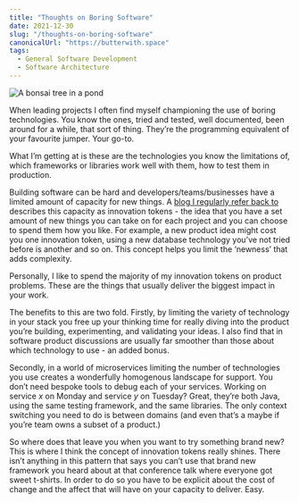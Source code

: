 ```yaml
---
title: "Thoughts on Boring Software"
date: 2021-12-30
slug: "/thoughts-on-boring-software"
canonicalUrl: "https://butterwith.space"
tags:
  - General Software Development
  - Software Architecture
---
```


![A bonsai tree in a pond](./hero.jpg)

When leading projects I often find myself championing the use of boring technologies. You know the ones, tried and tested, well documented, been around for a while, that sort of thing. They’re the programming equivalent of your favourite jumper. Your go-to.

What I’m getting at is these are the technologies you know the limitations of, which frameworks or libraries work well with them, how to test them in production.

Building software can be hard and developers/teams/businesses have a limited amount of capacity for new things. A [blog I regularly refer back to](https://mcfunley.com/choose-boring-technology) describes this capacity as innovation tokens - the idea that you have a set amount of new things you can take on for each project and you can choose to spend them how you like. For example, a new product idea might cost you one innovation token, using a new database technology you’ve not tried before is another and so on. This concept helps you limit the ‘newness’ that adds complexity.

Personally, I like to spend the majority of my innovation tokens on product problems. These are the things that usually deliver the biggest impact in your work. 

The benefits to this are two fold. Firstly, by limiting the variety of technology in your stack you free up your thinking time for really diving into the product you’re building, experimenting, and validating your ideas. I also find that in software product discussions are usually far smoother than those about which technology to use - an added bonus.

Secondly, in a world of microservices limiting the number of technologies you use creates a wonderfully homogenous landscape for support. You don’t need bespoke tools to debug each of your services. Working on service *x* on Monday and service *y* on Tuesday? Great, they’re both Java, using the same testing framework, and the same libraries. The only context switching you need to do is between domains (and even that’s a maybe if you’re team owns a subset of a product.)

So where does that leave you when you want to try something brand new? This is where I think the concept of innovation tokens really shines. There isn’t anything in this pattern that says you can’t use that brand new framework you heard about at that conference talk where everyone got sweet t-shirts. In order to do so you have to be explicit about the cost of change and the affect that will have on your capacity to deliver. Easy.